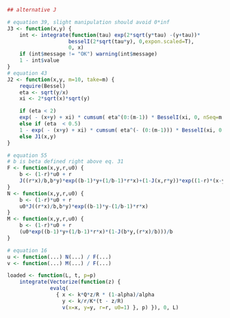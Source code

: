 
```r
## alternative J

# equation 39, slight manipulation should avoid 0*inf
J3 <- function(x,y) {
    int <- integrate(function(tau) exp(2*sqrt(y*tau) -(y+tau))*
                    besselI(2*sqrt(tau*y), 0,expon.scaled=T),
                    0, x)
    if (int$message != "OK") warning(int$message)    
    1 - int$value
}
# equation 43
J2 <- function(x,y, m=10, take=m) {
    require(Bessel)
    eta <- sqrt(y/x)
    xi <- 2*sqrt(x)*sqrt(y)

    if (eta < 2)
    exp( - (x+y) + xi) * cumsum( eta^(0:(m-1)) * BesselI(xi, 0, nSeq=m, expon.scaled=T))[take]
    else if (eta  < 0.5)
    1 - exp( - (x+y) + xi) * cumsum( eta^(- (0:(m-1))) * BesselI(xi, 0, nSeq=m, expon.scaled=T))[take]
    else J1(x,y)
}

# equation 55
# b is beta defined right above eq. 31
F <- function(x,y,r,u0) {
    b <- (1-r)*u0 + r
    J((r*x)/b,b*y)*exp((b-1)*y+(1/b-1)*r*x)+(1-J(x,r*y))*exp((1-r)*(x-y))
}
N <- function(x,y,r,u0) {
    b <- (1-r)*u0 + r
    u0*J((r*x)/b,b*y)*exp((b-1)*y-(1/b-1)*r*x)
}
M <- function(x,y,r,u0) {
    b <- (1-r)*u0 + r
    (u0*exp((b-1)*y+(1/b-1)*r*x)*(1-J(b*y,(r*x)/b)))/b
}

# equation 16
u <- function(...) N(...) / F(...)
v <- function(...) M(...) / F(...)

loaded <- function(L, t, p=p)
    integrate(Vectorize(function(z) {
              evalq(
                { x <- k*Q*z/R * (1-alpha)/alpha
                  y <- k/r/K*(t - z/R)
                  v(x=x, y=y, r=r, u0=1) }, p) }), 0, L)
```

